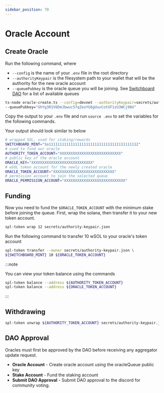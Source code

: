 ```yaml
---
sidebar_position: 70
---
```


# Oracle Account

## Create Oracle

Run the following command, where

- `--config` is the name of your `.env` file in the root directory
- `--authorityKeypair` is the filesystem path to your wallet that will be the authority for the new oracle account
- `--queuePubkey` is the oracle queue you will be joining. See [Switchboard DAO](../dao) for a list of available queues

```bash
ts-node oracle-create.ts --config=devnet --authorityKeypair=secrets/authority-keypair.json \
--queuePubkey="GhYg3R1V6DmJbwuc57qZeoYG6gUuvCotUF1zU3WCj98U"
```

Copy the output to your `.env` file and run `source .env` to set the variables for the following commands.

Your output should look similar to below

```bash env
# wrapped SOL, used for staking/rewards
SWITCHBOARD_MINT="So11111111111111111111111111111111111111112"
# used to fund our oracle
AUTHORITY_TOKEN_ACCOUNT="XXXXXXXXXXXXXXXXXXXXXXXXXXXX"
# public key of the oracle account
ORACLE_KEY="XXXXXXXXXXXXXXXXXXXXXXXXXXXX"
# wSOL token account for the newly created oracle
ORACLE_TOKEN_ACCOUNT="XXXXXXXXXXXXXXXXXXXXXXXXXXXX"
# permission account to join the selected queue
ORACLE_PERMISSION_ACCOUNT="XXXXXXXXXXXXXXXXXXXXXXXXXXXX"
```

## Funding

Now you need to fund the `$ORACLE_TOKEN_ACCOUNT` with the minimum stake before joining the queue. First, wrap the solana, then transfer it to your new token account.

```bash
spl-token wrap 12 secrets/authority-keypair.json
```

Run the following command to transfer 10 wSOL to your oracle's token account

```bash
spl-token transfer --owner secrets/authority-keypair.json \
${SWITCHBOARD_MINT} 10 ${ORACLE_TOKEN_ACCOUNT}
```

:::note

You can view your token balance using the commands

```bash
spl-token balance --address ${AUTHORITY_TOKEN_ACCOUNT}
spl-token balance --address ${ORACLE_TOKEN_ACCOUNT}
```

:::

## Withdrawing

```bash
spl-token unwrap ${AUTHORITY_TOKEN_ACCOUNT} secrets/authority-keypair.json
```

## DAO Approval

Oracles must first be approved by the DAO before receiving any aggregator update request.

- **Oracle Account** - Create oracle account using the oracleQueue public key
- **Stake Account** - Fund the staking account
- **Submit DAO Approval** - Submit DAO approval to the discord for community voting.


<!-- TO DO: Update this with activities like create oracle account, stake , etc-->

<MarkdownImage img="/img/adding_new_oracles.png" unstyled />
